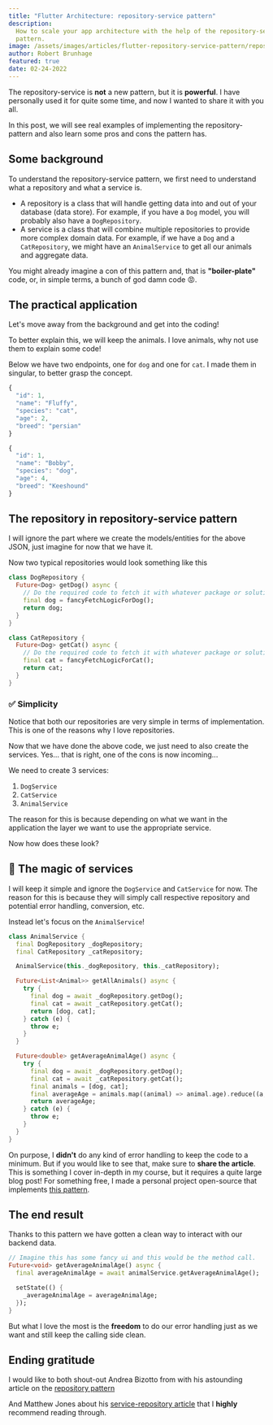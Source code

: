 ```yaml
---
title: "Flutter Architecture: repository-service pattern"
description:
  How to scale your app architecture with the help of the repository-service
  pattern.
image: /assets/images/articles/flutter-repository-service-pattern/repository-service-pattern.webp
author: Robert Brunhage
featured: true
date: 02-24-2022
---
```



The repository-service is **not** a new pattern, but it is **powerful**. I have
personally used it for quite some time, and now I wanted to share it with you
all.

In this post, we will see real examples of implementing the repository-pattern
and also learn some pros and cons the pattern has.

## Some background

To understand the repository-service pattern, we first need to understand what a
repository and what a service is.

- A repository is a class that will handle getting data into and out of your
  database (data store). For example, if you have a `Dog` model, you will
  probably also have a `DogRepository`.
- A service is a class that will combine multiple repositories to provide more
  complex domain data. For example, if we have a `Dog` and a `CatRepository`, we
  might have an `AnimalService` to get all our animals and aggregate data.

You might already imagine a con of this pattern and, that is **"boiler-plate"**
code, or, in simple terms, a bunch of god damn code 😡.

## The practical application

Let's move away from the background and get into the coding!

To better explain this, we will keep the animals. I love animals, why not use
them to explain some code!

Below we have two endpoints, one for `dog` and one for `cat`. I made them in
singular, to better grasp the concept.

```js
{
  "id": 1,
  "name": "Fluffy",
  "species": "cat",
  "age": 2,
  "breed": "persian"
}
```

```js
{
  "id": 1,
  "name": "Bobby",
  "species": "dog",
  "age": 4,
  "breed": "Keeshound"
}
```

## The repository in repository-service pattern

I will ignore the part where we create the models/entities for the above JSON,
just imagine for now that we have it.

Now two typical repositories would look something like this

```dart
class DogRepository {
  Future<Dog> getDog() async {
    // Do the required code to fetch it with whatever package or solution you want.
    final dog = fancyFetchLogicForDog();
    return dog;
  }
}
```

```dart
class CatRepository {
  Future<Dog> getCat() async {
    // Do the required code to fetch it with whatever package or solution you want.
    final cat = fancyFetchLogicForCat();
    return cat;
  }
}
```

### ✅ Simplicity

Notice that both our repositories are very simple in terms of implementation.
This is one of the reasons why I love repositories.

Now that we have done the above code, we just need to also create the services.
Yes... that is right, one of the cons is now incoming...

We need to create 3 services:

1. `DogService`
2. `CatService`
3. `AnimalService`

The reason for this is because depending on what we want in the application the
layer we want to use the appropriate service.

Now how does these look?

## 🧙 The magic of services

I will keep it simple and ignore the `DogService` and `CatService` for now. The
reason for this is because they will simply call respective repository and
potential error handling, conversion, etc.

Instead let's focus on the `AnimalService`!

```dart
class AnimalService {
  final DogRepository _dogRepository;
  final CatRepository _catRepository;

  AnimalService(this._dogRepository, this._catRepository);

  Future<List<Animal>> getAllAnimals() async {
    try {
      final dog = await _dogRepository.getDog();
      final cat = await _catRepository.getCat();
      return [dog, cat];
    } catch (e) {
      throw e;
    }
  }

  Future<double> getAverageAnimalAge() async {
    try {
      final dog = await _dogRepository.getDog();
      final cat = await _catRepository.getCat();
      final animals = [dog, cat];
      final averageAge = animals.map((animal) => animal.age).reduce((a, b) => a + b) / animals.length;
      return averageAge;
    } catch (e) {
      throw e;
    }
  }
}
```

On purpose, I **didn't** do any kind of error handling to keep the code to a
minimum. But if you would like to see that, make sure to **share the article**.
This is something I cover in-depth in my course, but it requires a quite large
blog post! For something free, I made a personal project open-source that
implements [this pattern](https://github.com/RobertBrunhage/budget_together).

<div className="blog_post_component">
  <emailSignup color={"var(--secondary-bg-color)"} />
</div>

## The end result

Thanks to this pattern we have gotten a clean way to interact with our backend
data.

```dart
// Imagine this has some fancy ui and this would be the method call.
Future<void> getAverageAnimalAge() async {
  final averageAnimalAge = await animalService.getAverageAnimalAge();

  setState(() {
    _averageAnimalAge = averageAnimalAge;
  });
}
```

But what I love the most is the **freedom** to do our error handling just as we
want and still keep the calling side clean.

## Ending gratitude

I would like to both shout-out Andrea Bizotto from with his astounding article
on the
[repository pattern](https://codewithandrea.com/articles/flutter-repository-pattern/)

And Matthew Jones about his
[service-repository article](https://exceptionnotfound.net/the-repository-service-pattern-with-dependency-injection-and-asp-net-core/)
that I **highly** recommend reading through.

<div className="blog_post_component">
  <blogShareFooter message="Robert's new article about repository-service pattern in Flutter is great, highly recommend it!" />
</div>
